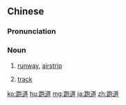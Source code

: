==Chinese==
{{zh-forms}}

===Pronunciation===
{{zh-pron
|m=pǎodào
|c=paau2 dou6
|mn=qz:pháu-tō͘/tw,xm,zz:pháu-tō
|cat=n
}}

===Noun===
{{zh-noun}}

# [[runway]], [[airstrip]]
# {{lb|zh|sports}} [[track]]

[[ko:跑道]]
[[hu:跑道]]
[[mg:跑道]]
[[ja:跑道]]
[[zh:跑道]]